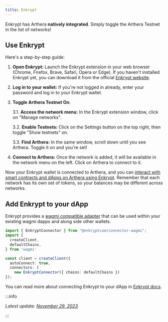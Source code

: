 ```yaml
---
title: Enkrypt
---
```


Enkrypt has Arthera **natively integrated**. Simply toggle the Arthera Testnet in the list of networks!

## Use Enkrypt

Here's a step-by-step guide:

1. **Open Enkrypt:**
   Launch the Enkrypt extension in your web browser (Chrome, Firefox, Brave, Safari, Opera or Edge). If you haven't installed Enkrypt yet, you can download it from the official [Enkrypt website](https://www.enkrypt.com/?mtm_campaign=Arthera%20Official%20Wallets).

2. **Log in to your wallet:**
   If you're not logged in already, enter your password and log in to your Enkrypt wallet.

3. **Toggle Arthera Testnet On**:

   3.1. **Access the network menu:**
   In the Enkrypt extension window, click on "Manage networks".

   3.2. **Enable Testnets:** Click on the Settings button on the top right, then toggle "Show testnets" on.

   3.3. **Find Arthera:** In the same window, scroll down until you see Arthera. Toggle it on and you're set!

4. **Connect to Arthera:** Once the network is added, it will be available in the network menu on the left. Click on Arthera to connect to it.

Now your Enkrypt wallet is connected to Arthera, and you can [interact with smart contracts and dApps on Arthera using Enkrypt](https://blog.enkrypt.com/interact-with-arthera-using-enkrypt/).
Remember that each network has its own set of tokens, so your balances may be different across networks.

## Add Enkrypt to your dApp

Enkrypt provides a [wagmi compatible adapter](https://www.npmjs.com/package/@enkryptcom/connector-wagmi) that can be used within your existing wagmi dapps and along side other wallets.

```ts
import { EnkryptConnector } from "@enkryptcom/connector-wagmi";
import {
  createClient,
  defaultChains,
} from 'wagmi'

const client = createClient({
  autoConnect: true,
  connectors: [
    new EnkryptConnector({ chains: defaultChains })
});
```

You can read more about connecting Enkrypt to your dApp in [Enkrypt docs](https://myetherwallet.gitbook.io/enkrypt-documentation/add-enkrypt-to-dapps#evm-dapps).

:::info

_Latest update: [November 29, 2023](https://github.com/artheranet/arthera-docs)_

:::
